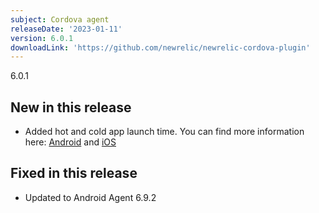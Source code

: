 ```yaml
---
subject: Cordova agent
releaseDate: '2023-01-11'
version: 6.0.1
downloadLink: 'https://github.com/newrelic/newrelic-cordova-plugin'
---
```


6.0.1
## New in this release

* Added hot and cold app launch time. You can find more information here: [Android](https://docs.newrelic.com/docs/mobile-monitoring/new-relic-mobile-android/install-configure/configure-app-launch-time-android-apps) and [iOS](https://docs.newrelic.com/docs/mobile-monitoring/new-relic-mobile-ios/configuration/app-launch-times-ios-apps)


## Fixed in this release

* Updated to Android Agent 6.9.2